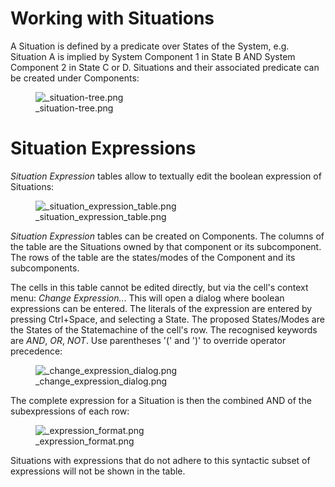 <!--
  Copyright (c) 2018 THALES GLOBAL SERVICES.
  All rights reserved. This program and the accompanying materials
  are made available under the terms of the Eclipse Public License v1.0
  which accompanies this distribution, and is available at
  http://www.eclipse.org/legal/epl-v10.html

  Contributors:
       Thales - initial API and implementation
-->


= Working with Situations =

A Situation is defined by a predicate over States of the System, e.g. Situation A is implied by System Component 1 in State B AND System Component 2 in State C or D. Situations and their associated predicate
can be created under Components:

[[Image: situation-tree.png]]



= Situation Expressions =

''Situation Expression'' tables allow to textually edit the boolean expression of Situations: 

[[Image: situation_expression_table.png]]

''Situation Expression'' tables can be created on Components. The columns of the table are the Situations owned by that component or its subcomponent. The rows of the table are the states/modes of the Component and its subcomponents.

The cells in this table cannot be edited directly, but via the cell's context menu: ''Change Expression..''. This will open a dialog where boolean expressions can be entered. The literals of the expression are entered by pressing Ctrl+Space, and selecting a State. The proposed States/Modes are the States of the Statemachine of the cell's row. The recognised keywords are ''AND'', ''OR'', ''NOT''. Use parentheses '(' and ')' to override operator precedence:

[[Image: change_expression_dialog.png]]

The complete expression for a Situation is then the combined AND of the subexpressions of each row:

[[Image: expression_format.png]]

Situations with expressions that do not adhere to this syntactic subset of expressions  will not be shown in the table.

